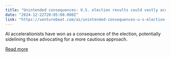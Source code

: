 ```yaml
---
title: "Unintended consequences: U.S. election results could vastly accelerate AI development"
date: "2024-12-22T20:05:00.000Z"
link: "https://venturebeat.com/ai/unintended-consequences-u-s-election-results-herald-reckless-ai-development/"
---
```


AI accelerationists have won as a consequence of the election, potentially sidelining those advocating for a more cautious approach.

[Read more](https://venturebeat.com/ai/unintended-consequences-u-s-election-results-herald-reckless-ai-development/)
